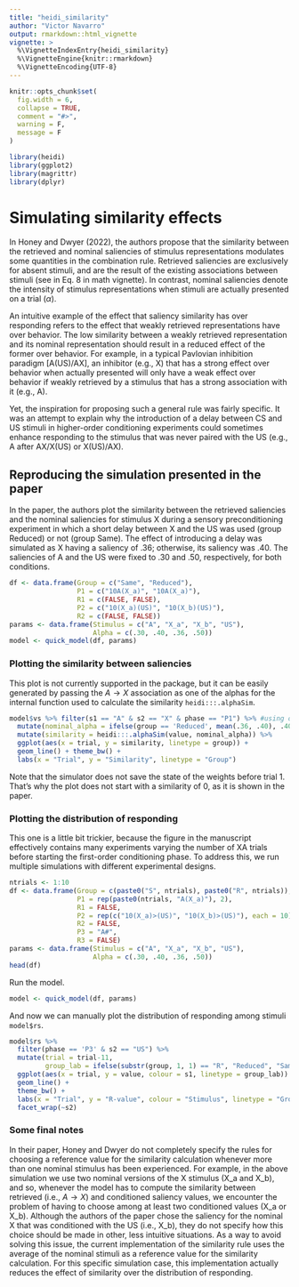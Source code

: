 ```yaml
---
title: "heidi_similarity"
author: "Victor Navarro"
output: rmarkdown::html_vignette
vignette: >
  %\VignetteIndexEntry{heidi_similarity}
  %\VignetteEngine{knitr::rmarkdown}
  %\VignetteEncoding{UTF-8}
---
```


```r
knitr::opts_chunk$set(
  fig.width = 6,
  collapse = TRUE,
  comment = "#>",
  warning = F,
  message = F
)
```

```r
library(heidi)
library(ggplot2)
library(magrittr)
library(dplyr)
```

# Simulating similarity effects

In Honey and Dwyer (2022), the authors propose that the similarity between the retrieved and nominal saliencies of stimulus representations modulates some quantities in the combination rule. Retrieved saliencies are exclusively for absent stimuli, and are the result of the existing associations between stimuli (see in Eq. 8 in math vignette). In contrast, nominal saliencies denote the intensity of stimulus representations when stimuli are actually presented on a trial ($\alpha$). 

An intuitive example of the effect that saliency similarity has over responding refers to the effect that weakly retrieved representations have over behavior. The low similarity between a weakly retrieved representation and its nominal representation should result in a reduced effect of the former over behavior. For example, in a typical Pavlovian inhibition paradigm [A(US)/AX], an inhibitor (e.g., X) that has a strong effect over behavior when actually presented will only have a weak effect over behavior if weakly retrieved by a stimulus that has a strong association with it (e.g., A).

Yet, the inspiration for proposing such a general rule was fairly specific. It was an attempt to explain why the introduction of a delay between CS and US stimuli in higher-order conditioning experiments could sometimes enhance responding to the stimulus that was never paired with the US (e.g., A after AX/X(US) or X(US)/AX).

## Reproducing the simulation presented in the paper

In the paper, the authors plot the similarity between the retrieved saliencies and the nominal saliencies for stimulus X during a sensory preconditioning experiment in which a short delay between X and the US was used (group Reduced) or not (group Same). The effect of introducing a delay was simulated as X having a saliency of .36; otherwise, its saliency was .40. The saliencies of A and the US were fixed to .30 and .50, respectively, for both conditions.

```r
df <- data.frame(Group = c("Same", "Reduced"),
                 P1 = c("10A(X_a)", "10A(X_a)"),
                 R1 = c(FALSE, FALSE),
                 P2 = c("10(X_a)(US)", "10(X_b)(US)"),
                 R2 = c(FALSE, FALSE))
params <- data.frame(Stimulus = c("A", "X_a", "X_b", "US"),
                     Alpha = c(.30, .40, .36, .50))
model <- quick_model(df, params)
```

### Plotting the similarity between saliencies

This plot is not currently supported in the package, but it can be easily generated by passing the $A \rightarrow X$ association as one of the alphas for the internal function used to calculate the similarity `heidi:::.alphaSim`.

```r

model$vs %>% filter(s1 == "A" & s2 == "X" & phase == "P1") %>% #using only the first phase
  mutate(nominal_alpha = ifelse(group == 'Reduced', mean(.36, .40), .40)) %>%
  mutate(similarity = heidi:::.alphaSim(value, nominal_alpha)) %>%
  ggplot(aes(x = trial, y = similarity, linetype = group)) + 
  geom_line() + theme_bw() + 
  labs(x = "Trial", y = "Similarity", linetype = "Group")
```


Note that the simulator does not save the state of the weights before trial 1. That's why the plot does not start with a similarity of 0, as it is shown in the paper.

### Plotting the distribution of responding

This one is a little bit trickier, because the figure in the manuscript effectively contains many experiments varying the number of XA trials before starting the first-order conditioning phase. To address this, we run multiple simulations with different experimental designs.

```r
ntrials <- 1:10
df <- data.frame(Group = c(paste0("S", ntrials), paste0("R", ntrials)),
                 P1 = rep(paste0(ntrials, "A(X_a)"), 2),
                 R1 = FALSE,
                 P2 = rep(c("10(X_a)>(US)", "10(X_b)>(US)"), each = 10),
                 R2 = FALSE,
                 P3 = "A#",
                 R3 = FALSE)
params <- data.frame(Stimulus = c("A", "X_a", "X_b", "US"),
                     Alpha = c(.30, .40, .36, .50))
head(df)
```


Run the model.

```r
model <- quick_model(df, params)
```


And now we can manually plot the distribution of responding among stimuli `model$rs`.

```r
model$rs %>% 
  filter(phase == 'P3' & s2 == "US") %>%
  mutate(trial = trial-11, 
         group_lab = ifelse(substr(group, 1, 1) == "R", "Reduced", "Same")) %>%
  ggplot(aes(x = trial, y = value, colour = s1, linetype = group_lab)) + 
  geom_line() + 
  theme_bw() + 
  labs(x = "Trial", y = "R-value", colour = "Stimulus", linetype = "Group") + 
  facet_wrap(~s2)
```


### Some final notes

In their paper, Honey and Dwyer do not completely specify the rules for choosing a reference value for the similarity calculation whenever more than one nominal stimulus has been experienced. For example, in the above simulation we use two nominal versions of the X stimulus (X_a and X_b), and so, whenever the model has to compute the similarity between retrieved (i.e., $A \rightarrow X$) and conditioned saliency values, we encounter the problem of having to choose among at least two conditioned values (X_a or X_b). Although the authors of the paper chose the saliency for the nominal X that was conditioned with the US (i.e., X_b), they do not specify how this choice should be made in other, less intuitive situations. As a way to avoid solving this issue, the current implementation of the similarity rule uses the average of the nominal stimuli as a reference value for the similarity calculation. For this specific simulation case, this implementation actually reduces the effect of similarity over the distribution of responding.

